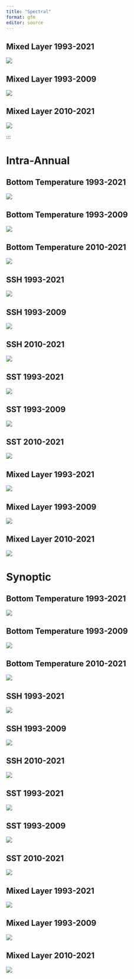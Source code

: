```yaml
---
title: "Spectral"
format: gfm
editor: source
---
```



## Mixed Layer 1993-2021 
![](../images/analyses/Annual_mixedlayer.png)

## Mixed Layer 1993-2009 
![](../images/analyses/Annual1_mixedlayer.png)

## Mixed Layer 2010-2021 
![](../images/analyses/Annual2_mixedlayer.png)

::: 

# Intra-Annual 

::: {layout-ncol="3"}

## Bottom Temperature 1993-2021 
![](../images/analyses/IntraAnnual_bottomT.png)

## Bottom Temperature 1993-2009 
![](../images/analyses/IntraAnnual1_bottomT.png)

## Bottom Temperature 2010-2021 
![](../images/analyses/IntraAnnual2_bottomT.png)

::: 

::: {layout-ncol="3"}

## SSH 1993-2021 
![](../images/analyses/IntraAnnual_ssh.png)

## SSH 1993-2009 
![](../images/analyses/IntraAnnual1_ssh.png)

## SSH 2010-2021 
![](../images/analyses/IntraAnnual2_ssh.png)

::: 

::: {layout-ncol="3"}

## SST 1993-2021 
![](../images/analyses/IntraAnnual_sst.png)

## SST 1993-2009 
![](../images/analyses/IntraAnnual1_sst.png)

## SST 2010-2021 
![](../images/analyses/IntraAnnual2_sst.png)

::: 

::: {layout-ncol="3"}

## Mixed Layer 1993-2021 
![](../images/analyses/IntraAnnual_mixedlayer.png)

## Mixed Layer 1993-2009 
![](../images/analyses/IntraAnnual1_mixedlayer.png)

## Mixed Layer 2010-2021 
![](../images/analyses/IntraAnnual2_mixedlayer.png)

::: 

# Synoptic 

::: {layout-ncol="3"}

## Bottom Temperature 1993-2021 
![](../images/analyses/Synoptic_bottomT.png)

## Bottom Temperature 1993-2009 
![](../images/analyses/Synoptic1_bottomT.png)

## Bottom Temperature 2010-2021 
![](../images/analyses/Synoptic2_bottomT.png)

::: 

::: {layout-ncol="3"}

## SSH 1993-2021 
![](../images/analyses/Synoptic_ssh.png)

## SSH 1993-2009 
![](../images/analyses/Synoptic1_ssh.png)

## SSH 2010-2021 
![](../images/analyses/Synoptic2_ssh.png)

::: 

::: {layout-ncol="3"}

## SST 1993-2021 
![](../images/analyses/Synoptic_sst.png)

## SST 1993-2009 
![](../images/analyses/Synoptic1_sst.png)

## SST 2010-2021 
![](../images/analyses/Synoptic2_sst.png)

::: 

::: {layout-ncol="3"}

## Mixed Layer 1993-2021 
![](../images/analyses/Synoptic_mixedlayer.png)

## Mixed Layer 1993-2009 
![](../images/analyses/Synoptic1_mixedlayer.png)

## Mixed Layer 2010-2021 
![](../images/analyses/Synoptic2_mixedlayer.png)

::: 
